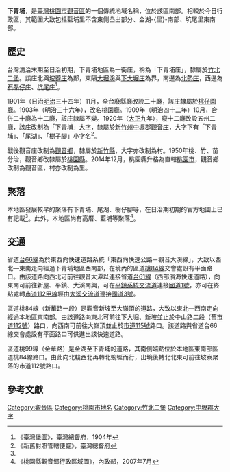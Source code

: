 {{noteTA　
|1 = zh-cn:庄; zh-hk:庄; zh-tw:庄;
}}
'''下青埔'''，是[[臺灣|臺灣]][[桃園市|桃園市]][[觀音區|觀音區]]的一個傳統地域名稱，位於該區南部。相較於今日行政區，其範圍大致包括藍埔里不含東側凸出部分、金湖-{里}-南部、坑尾里東南部。

==歷史==
台灣清治末期至日治初期，下青埔地區為一街庄，稱為「下青埔庄」，隸屬於[[竹北二堡|竹北二堡]]。該庄北與[[坡藔庄|坡藔庄]]為鄰，東隔[[大堀溪|大堀溪]]與[[下大堀庄|下大堀庄]]為界，南邊為[[北勢_(桃園市新屋區)|北勢庄]]，西邊為[[石磊仔庄|石磊仔庄]]、[[坑尾庄|坑尾庄]]<ref name="臺灣堡圖">《臺灣堡圖》，臺灣總督府，1904年</ref>。

1901年（日治[[明治|明治]]三十四年）11月，全台廢縣廳改設二十廳，該庄隸屬於[[桃仔園廳|桃仔園廳]]。1903年（明治三十六年），改名桃園廳。1909年（明治四十二年）10月，合併二十廳為十二廳，該庄隸屬不變。1920年（[[大正|大正]]九年），廢十二廳改設五州二廳，該庄改制為「下青埔」[[大字|大字]]，隸屬於[[新竹州|新竹州]][[中壢郡|中壢郡]][[觀音庄|觀音庄]]，大字下有「下青埔」、「尾湖」、「樹子腳」小字名<ref>《新舊對照管轄便覽》，臺灣總督府</ref>。

戰後觀音庄改制為[[觀音區|觀音鄉]]，隸屬於[[新竹縣|新竹縣]]，大字亦改制為村。1950年桃、竹、苗分治，觀音鄉改隸屬於[[桃園縣|桃園縣]]。2014年12月，桃園縣升格為直轄[[桃園市|桃園市]]，觀音鄉改制為觀音區，村亦改制為里。

==聚落==
本地區發展較早的聚落有下青埔、尾湖、樹仔腳等，在日治期初期的官方地圖上已有記載<ref name="臺灣堡圖"/>。此外，本地區尚有高厝、藍埔等聚落<ref>《桃園縣觀音鄉行政區域圖》，內政部，2007年7月</ref>。

==交通==
省道[[台66線|台66線]]為於東西向快速道路系統「東西向快速公路－觀音大溪線」，大致以西北—東南走向經過下青埔地區西南部，在境內的區道[[桃84線|桃84線]]交會處設有平面路口。由該道路向西北可前往觀音大潭以連接省道[[台61線|台61線]]（西部濱海快速道路），向東南可前往新屋、平鎮、大溪南興，可在[[平鎮系統交流道|平鎮系統交流道]]連接[[中山高速公路|國道1號]]，亦可在終點處轉[[市道112甲線|市道112甲線]]經由[[大溪交流道|大溪交流道]]連接[[福爾摩沙高速公路|國道3號]]。

區道桃84線（新華路一段）是觀音新坡至大嶺頂的道路，大致以東北—西南走向經過本地區東南部。由該道路向東北可前往下大堀、新坡並止於中山路二段（舊[[市道112號|市道112號]]）路口，向西南可前往大嶺頂並止於[[市道115號|市道115號]]路口。該道路與省道台66線交會處設有平面路口可供進出該快速道路。

區道桃99線（金華路）是金湖至下青埔的道路，其南側端點位於本地區東南部區道桃84線路口。由此向北輚西北再轉北蜿蜒而行，出境後轉北北東可前往坡寮聚落的市道112號路口。

==參考文獻==
{{reflist}}

{{中壢郡}}

[[Category:觀音區|Category:觀音區]]
[[Category:桃園市地名|Category:桃園市地名]]
[[Category:竹北二堡|Category:竹北二堡]]
[[Category:中壢郡大字|Category:中壢郡大字]]